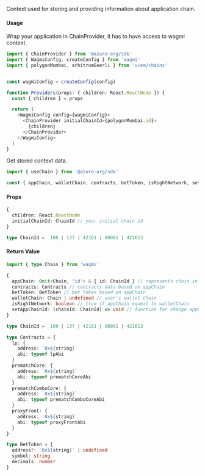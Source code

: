Context used for storing and providing information about application chain.

#### Usage

Wrap your application in ChainProvider, it has to have access to wagmi context.

```ts
import { ChainProvider } from '@azuro-org/sdk'
import { WagmiConfig, createConfig } from 'wagmi'
import { polygonMumbai, arbitrumGoerli } from 'viem/chains'


const wagmiConfig = createConfig(config)

function Providers(props: { children: React.ReactNode }) {
  const { children } = props

  return (
    <WagmiConfig config={wagmiConfig}>
      <ChainProvider initialChainId={polygonMumbai.id}>
        {children}
      </ChainProvider>
    </WagmiConfig>
  )
}
```

Get stored context data.

```ts
import { useChain } from '@azuro-org/sdk'

const { appChain, walletChain, contracts, betToken, isRightNetwork, setAppChainId } = useChain()
```

#### Props

```ts
{
  children: React.ReactNode
  initialChainId: ChainId // your initial chain id
}
```

```ts
type ChainId =  100 | 137 | 42161 | 80001 | 421613
```

#### Return Value


```ts
import { type Chain } from 'wagmi'

{
  appChain: Omit<Chain, 'id'> & { id: ChainId } // represents chain in whitch your application sends requests and receives data
  contracts: Contracts // contracts data based on appChain
  betToken: BetToken // bet token based on appChain
  walletChain: Chain | undefined // user's wallet chain
  isRightNetwork: boolean // true if appChain equeal to walletChain
  setAppChainId: (chainId: ChainId) => void // function for change appChain
}
```

```ts
type ChainId =  100 | 137 | 42161 | 80001 | 421613

type Contracts = {
  lp: {
    address: `0x${string}`
    abi: typeof lpAbi
  }
  prematchCore: {
    address: `0x${string}`
    abi: typeof prematchCoreAbi
  }
  prematchComboCore: {
    address: `0x${string}`
    abi: typeof prematchComboCoreAbi
  }
  proxyFront: {
    address: `0x${string}`
    abi: typeof proxyFrontAbi
  }
}

type BetToken = {
  address?: `0x${string}` | undefined
  symbol: string
  decimals: number
}
```
